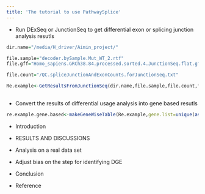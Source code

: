 ```yaml
---
title: 'The tutorial to use PathwaySplice'
---
```


+ Run DExSeq or JunctionSeq to get differential exon or splicing junction analysis resutls 

```r
dir.name="/media/H_driver/Aimin_project/"

file.sample="decoder.bySample.Mut_WT_2.rtf"
file.gff="Homo_sapiens.GRCh38.84.processed.sorted.4.JunctionSeq.flat.gff"

file.count="/QC.spliceJunctionAndExonCounts.forJunctionSeq.txt"

Re.example<-GetResultsFromJunctionSeq(dir.name,file.sample,file.count,file.gff)
 
```

+ Convert the results of differential usage analysis into gene based resutls

```r
re.example.gene.based<-makeGeneWiseTable(Re.example,gene.list=unique(as.character(fData(Re.example)$geneID)))
```


+ Introduction

+ RESULTS AND DISCUSSIONS

+ Analysis on a real data set

+ Adjust bias on the step for identifying DGE

+ Conclusion

+ Reference

